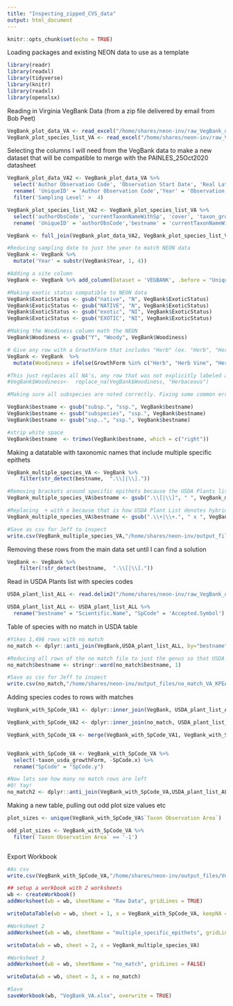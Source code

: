 ```yaml
---
title: "Inspecting_zipped_CVS_data"
output: html_document
---
```


```r
knitr::opts_chunk$set(echo = TRUE)
```


Loading packages and existing NEON data to use as a template

```r

library(readr)
library(readxl)
library(tidyverse)
library(knitr)
library(readxl)
library(openxlsx)


```

Reading in Virginia VegBank Data (from a zip file delivered by email from Bob Peet)

```r


VegBank_plot_data_VA <- read_excel("/home/shares/neon-inv/raw_VegBank_data/CVA-VAplots.xlsx", sheet = "plot data")
VegBank_plot_species_list_VA <- read_excel("/home/shares/neon-inv/raw_VegBank_data/CVA-VAplots.xlsx",  sheet = "plot species list")


```

Selecting the columns I will need from the VegBank data to make a new dataset that will be compatible to merge with the PAINLES_25Oct2020 datasheet

```r


VegBank_plot_data_VA2 <- VegBank_plot_data_VA %>%
  select('Author Observation Code', 'Observation Start Date', 'Real Latitude', 'Real Longitude', 'Taxon Observation Area', 'Sampling Level', 'previousObsCode') %>%
  rename( 'UniqueID' = 'Author Observation Code','Year' = 'Observation Start Date', 'Lat' = 'Real Latitude', 'Long' = 'Real Longitude' ) %>%
  filter('Sampling Level' >  4)

VegBank_plot_species_list_VA2 <- VegBank_plot_species_list_VA %>%
  select('authorObsCode', 'currentTaxonNameWithSp', 'cover', 'taxon_growthForm_short', 'taxon_woody', 'taxon_exotic', 'taxon_usda_growthForm', 'taxon_usda_code', 'taxon_woody') %>%
  rename( 'UniqueID' = 'authorObsCode','bestname' = 'currentTaxonNameWithSp', 'PctCov' = 'cover', 'SpCode' = 'taxon_usda_code', 'ExoticStatus' = 'taxon_exotic', 'GrowthForm' = 'taxon_growthForm_short', 'Woodiness' = 'taxon_woody')

VegBank <- full_join(VegBank_plot_data_VA2, VegBank_plot_species_list_VA2, by = 'UniqueID')

#Reducing sampling date to just the year to match NEON data
VegBank <- VegBank %>% 
  mutate('Year' = substr(VegBank$Year, 1, 4))

#Adding a site column
VegBank <- VegBank %>% add_column(Dataset = 'VEGBANK', .before = "UniqueID")  %>% add_column(Zone = 'L48', .before = "UniqueID")

#Making exotic status compatible to NEON data
VegBank$ExoticStatus <- gsub("native", "N", VegBank$ExoticStatus)
VegBank$ExoticStatus <- gsub("NATIVE", "N", VegBank$ExoticStatus)
VegBank$ExoticStatus <- gsub("exotic", "NI", VegBank$ExoticStatus)
VegBank$ExoticStatus <- gsub("EXOTIC", "NI", VegBank$ExoticStatus)

#Making the Woodiness column math the NEON 
VegBank$Woodiness <- gsub("Y", "Woody", VegBank$Woodiness)

# Give any row with a GrowthForm that includes "Herb" (ex. "Herb", "Herb Vine", "Herb Shrub") a Woodiness classification of ""Herbaceous". 
VegBank <- VegBank  %>% 
  mutate(Woodiness = ifelse(GrowthForm %in% c("Herb", "Herb Vine", "Herb Shrub", "Herb Shrub Vine"), "Herbaceous", Woodiness))

#This just replaces all NA's, any row that was not explicitly labeled as 'Woody" as Herbaceous which could be wrong so I did not run it
#VegBank$Woodiness<-  replace_na(VegBank$Woodiness, "Herbaceous")

#Making sure all subspecies are noted correctly. Fixing some common errors that would prevent the species name from matching with the USDA plant list

VegBank$bestname <- gsub("subsp.", "ssp.", VegBank$bestname)
VegBank$bestname <- gsub("subspecies", "ssp.", VegBank$bestname)
VegBank$bestname <- gsub("ssp..", "ssp.", VegBank$bestname)

#strip white space
VegBank$bestname  <- trimws(VegBank$bestname, which = c("right"))

```

Making a datatable with taxonomic names that include multiple specific epithets

```r

VegBank_multiple_species_VA <- VegBank %>%
    filter(str_detect(bestname,  ".\\[|\\]."))

#Removing brackets around specific epithets because the USDA Plants list does not use them..may be preventing matches
VegBank_multiple_species_VA$bestname <- gsub(".\\[|\\]", " ", VegBank_multiple_species_VA$bestname)

#Replacing  + with x because that is how USDA Plant List denotes hybrides
VegBank_multiple_species_VA$bestname <- gsub(".\\+|\\+.", " x ", VegBank_multiple_species_VA$bestname)

#Save as csv for Jeff to inspect
write.csv(VegBank_multiple_species_VA,"/home/shares/neon-inv/output_files/multiple_sp_VA_KPEACH.csv", row.names = FALSE)

```

Removing these rows from the main data set until I can find a solution
```r

VegBank <- VegBank %>%
    filter(!str_detect(bestname,  ".\\[|\\]."))

```


Read in USDA Plants list with species codes

```r


USDA_plant_list_ALL <- read.delim2("/home/shares/neon-inv/raw_VegBank_data/USDA_all_with_syn.txt",  sep = ",")

USDA_plant_list_ALL <- USDA_plant_list_ALL %>%
  rename("bestname" = "Scientific.Name", "SpCode" = 'Accepted.Symbol') 

```

Table of species with no match in USDA table

```r

#Yikes 1,496 rows with no match
no_match <- dplyr::anti_join(VegBank,USDA_plant_list_ALL, by="bestname")

#Reducing all rows of the no match file to just the genus so that USDA can find matches
no_match$bestname <- stringr::word(no_match$bestname, 1)

#Save as csv for Jeff to inspect
write.csv(no_match,"/home/shares/neon-inv/output_files/no_match_VA_KPEACH.csv", row.names = FALSE)

```

Adding species codes to rows with matches

```r

VegBank_with_SpCode_VA1 <- dplyr::inner_join(VegBank, USDA_plant_list_ALL, by="bestname")

VegBank_with_SpCode_VA2 <- dplyr::inner_join(no_match, USDA_plant_list_ALL, by="bestname")

VegBank_with_SpCode_VA <- merge(VegBank_with_SpCode_VA1, VegBank_with_SpCode_VA2, all = TRUE)


VegBank_with_SpCode_VA <- VegBank_with_SpCode_VA %>%
  select(-taxon_usda_growthForm, -SpCode.x) %>%
  rename("SpCode" = "SpCode.y")

#Now lets see how many no match rows are left
#0! Yay!
no_match2 <- dplyr::anti_join(VegBank_with_SpCode_VA,USDA_plant_list_ALL, by="bestname")

```

Making a new table, pulling out odd plot size values etc

```r

plot_sizes <- unique(VegBank_with_SpCode_VA$`Taxon Observation Area`)

odd_plot_sizes <- VegBank_with_SpCode_VA %>%
  filter(`Taxon Observation Area` == '-1')



```


Export Workbook

```r

#As csv
write.csv(VegBank_with_SpCode_VA,"/home/shares/neon-inv/output_files/VegBank_VA_KPEACH.csv", row.names = FALSE)

## setup a workbook with 2 worksheets
wb <- createWorkbook()
addWorksheet(wb = wb, sheetName = "Raw Data", gridLines = TRUE)

writeDataTable(wb = wb, sheet = 1, x = VegBank_with_SpCode_VA, keepNA = TRUE)

#Worksheet 2
addWorksheet(wb = wb, sheetName = "multiple_specific_epithets", gridLines = FALSE)

writeData(wb = wb, sheet = 2, x = VegBank_multiple_species_VA)

#Worksheet 3
addWorksheet(wb = wb, sheetName = "no_match", gridLines = FALSE)

writeData(wb = wb, sheet = 3, x = no_match)

#Save
saveWorkbook(wb, "VegBank_VA.xlsx", overwrite = TRUE)

```

